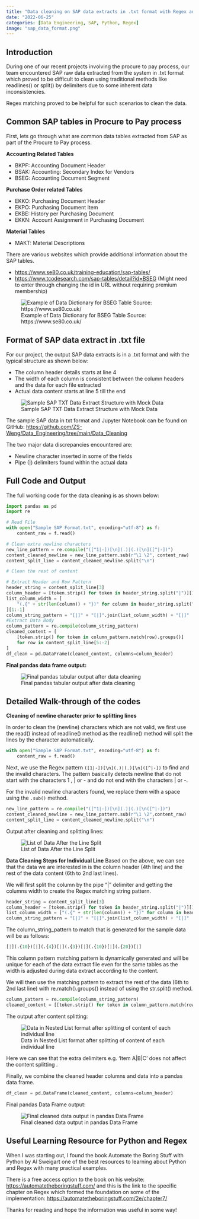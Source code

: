 ```yaml
---
title: "Data cleaning on SAP data extracts in .txt format with Regex and Python"
date: "2022-06-25"
categories: [Data Engineering, SAP, Python, Regex]
image: "sap_data_format.png"
---
```


## Introduction

During one of our recent projects involving the procure to pay process, our team encountered SAP raw data extracted from the system in .txt format which proved to be difficult to clean using traditional methods like readlines() or split() by delimiters due to some inherent data inconsistencies.

Regex matching proved to be helpful for such scenarios to clean the data.

## Common SAP tables in Procure to Pay process
First, lets go through what are common data tables extracted from SAP as part of the Procure to Pay process.

**Accounting Related Tables**

* BKPF: Accounting Document Header
* BSAK: Accounting: Secondary Index for Vendors
* BSEG: Accounting Document Segment

**Purchase Order related Tables**

* EKKO: Purchasing Document Header
* EKPO: Purchasing Document Item
* EKBE: History per Purchasing Document
* EKKN: Account Assignment in Purchasing Document

**Material Tables**

* MAKT: Material Descriptions

There are various websites which provide additional information about the SAP tables.

* <https://www.se80.co.uk/training-education/sap-tables/>
* <https://www.tcodesearch.com/sap-tables/detail?id=BSEG> (Might need to enter through changing the id in URL without requiring premium membership)

![Example of Data Dictionary for BSEG Table Source: https://www.se80.co.uk/](bseg_table.png)


## Format of SAP data extract in .txt file
For our project, the output SAP data extracts is in a .txt format and with the typical structure as shown below:

* The column header details starts at line 4
* The width of each column is consistent between the column headers and the data for each file extracted
* Actual data content starts at line 5 till the end

![Sample SAP TXT Data Extract Structure with Mock Data](sap_data_format.png)


The sample SAP data in txt format and Jupyter Notebook can be found on GitHub: <https://github.com/ZS-Weng/Data_Engineering/tree/main/Data_Cleaning>

The two major data discrepancies encountered are:

* Newline character inserted in some of the fields
* Pipe (|) delimiters found within the actual data

## Full Code and Output

The full working code for the data cleaning is as shown below:

```python
import pandas as pd
import re

# Read File
with open("Sample SAP Format.txt", encoding="utf-8") as f:
    content_raw = f.read()

# Clean extra newline characters
new_line_pattern = re.compile("([^1|-])[\n](.)|(.)[\n]([^|-])")
content_cleaned_newline = new_line_pattern.sub(r"\1 \2", content_raw)
content_split_line = content_cleaned_newline.split("\n")

# Clean the rest of content

# Extract Header and Row Pattern
header_string = content_split_line[3]
column_header = [token.strip() for token in header_string.split("|")][1:-1]
list_column_width = [
    "(.{" + str(len(column)) + "})" for column in header_string.split("|")
][1:-1]
column_string_pattern = "[|]" + "[|]".join(list_column_width) + "[|]"
#Extract Data Body
column_pattern = re.compile(column_string_pattern)
cleaned_content = [
    [token.strip() for token in column_pattern.match(row).groups()]
    for row in content_split_line[5:-2]
]
df_clean = pd.DataFrame(cleaned_content, columns=column_header)

```

**Final pandas data frame output:**

![Final pandas tabular output after data cleaning](final_pandas_output.png)

## Detailed Walk-through of the codes

**Cleaning of newline character prior to splitting lines**

In order to clean the \n (newline) characters which are not valid, we first use the read() instead of readline() method as the readline() method will split the lines by the \n character automatically.

```python
with open("Sample SAP Format.txt", encoding="utf-8") as f:        
    content_raw = f.read()
```

Next, we use the Regex pattern `([1|-])[\n](.)|(.)[\n]([^|-])` to find and the invalid \n characters. The pattern basically detects newline that do not start with the characters 1 , | or - and do not end with the characters | or -.

For the invalid newline characters found, we replace them with a space using the `.sub()` method.

```python
new_line_pattern = re.compile("([^1|-])[\n](.)|(.)[\n([^|-])")
content_cleaned_newline = new_line_pattern.sub(r"\1 \2",content_raw)
content_split_line = content_cleaned_newline.split("\n")
```
Output after cleaning and splitting lines:

![List of Data After the Line Split](data_after_split.png)

**Data Cleaning Steps for Individual Line**
Based on the above, we can see that the data we are interested in is the column header (4th line) and the rest of the data content (6th to 2nd last lines).

We will first split the column by the pipe “|” delimiter and getting the columns width to create the Regex matching string pattern.

```python
header_string = content_split_line[3]
column_header = [token.strip() for token in header_string.split("|")][1:-1]
list_column_width = ["(.{" + str(len(column)) + "})" for column in header_string.split("|")][1:-1]
column_string_pattern = "[|]" + "[|]".join(list_column_width) + "[|]"
```
The column_string_pattern to match that is generated for the sample data will be as follows:

```python
[|](.{10})[|](.{4})[|](.{3})[|](.{10})[|](.{20})[|]
```
This column pattern matching pattern is dynamically generated and will be unique for each of the data extract file even for the same tables as the width is adjusted during data extract according to the content.

We will then use the matching pattern to extract the rest of the data (6th to 2nd last line) with re.match().groups() instead of using the str.split() method.

```python
column_pattern = re.compile(column_string_pattern)
cleaned_content = [[token.strip() for token in column_pattern.match(row).groups()] for row in content_split_line[5:-2]]
```
The output after content splitting:

![Data in Nested List format after splitting of content of each individual line](output_after_splitting.png)

Here we can see that the extra delimiters e.g. ‘Item A|B|C’ does not affect the content splitting .

Finally, we combine the cleaned header columns and data into a pandas data frame.

```python
df_clean = pd.DataFrame(cleaned_content, columns=column_header)
```
Final pandas Data Frame output:

![Final cleaned data output in pandas Data Frame](final_output.png)

## Useful Learning Resource for Python and Regex
When I was starting out, I found the book Automate the Boring Stuff with Python by Al Sweigart one of the best resources to learning about Python and Regex with many practical examples.

There is a free access option to the book on his website: <https://automatetheboringstuff.com/> and this is the link to the specific chapter on Regex which formed the foundation on some of the implementation: <https://automatetheboringstuff.com/2e/chapter7/>

Thanks for reading and hope the information was useful in some way!
